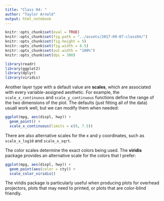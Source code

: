 ```yaml
---
title: "Class 04: "
author: "Taylor Arnold"
output: html_notebook
---
```


```r
knitr::opts_chunk$set(eval = TRUE)
knitr::opts_chunk$set(fig.path = "../assets/2017-09-07-class04/")
knitr::opts_chunk$set(fig.height = 5)
knitr::opts_chunk$set(fig.width = 8.5)
knitr::opts_chunk$set(out.width = "100%")
knitr::opts_chunk$set(dpi = 300)
```

```r
library(readr)
library(ggplot2)
library(dplyr)
library(viridis)
```

Another layer type with a default value are **scales**, which
are associated with every variable-assigned aesthetic. For
example, the `scale_x_continuous` and `scale_y_continuous`
functions define the range of the two dimensions of the plot.
The defaults (just fitting all of the data) usuall work well,
but we can modify them when needed:

```r
ggplot(mpg, aes(displ, hwy)) +
  geom_point() +
  scale_x_continuous(limits = c(0, 7.5))
```

There are also alternative scales for the x and y coordinates,
such as `scale_x_log10` and `scale_x_sqrt`.

The color scales determine the exact colors being used. The
**viridis** package provides an alternative scale for the
colors that I prefer:

```r
ggplot(mpg, aes(displ, hwy)) +
  geom_point(aes(color = cty)) +
  scale_color_viridis()
```

The viridis package is particularly useful when producing
plots for overhead projectors, plots that may need to printed,
or plots that are color-blind friendly.




